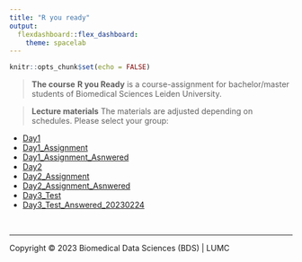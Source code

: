 ```yaml
---
title: "R you ready"
output: 
  flexdashboard::flex_dashboard:
    theme: spacelab
---
```


```r
knitr::opts_chunk$set(echo = FALSE)
```

> **The course**
**R you Ready** is a course-assignment for bachelor/master students of Biomedical Sciences Leiden University.  


> **Lecture materials**
The materials are adjusted depending on schedules. Please select your group:

- [Day1](Day1)
- [Day1_Assignment](Assignment_Day1)
- [Day1_Assignment_Asnwered](Answered_Assignment_Day1)
- [Day2](Day2.html)
- [Day2_Assignment](Assignment_Day2)
- [Day2_Assignment_Asnwered](Answered_Assignment_Day2)
- [Day3_Test](Day3_Test)
- [Day3_Test_Answered_20230224](Test_Answered_Day3)


<br/>
<hr>
<p style="blockquote">Copyright &copy; 2023 Biomedical Data Sciences (BDS) | LUMC</p>